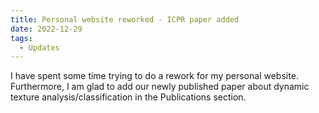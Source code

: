 ```yaml
---
title: Personal website reworked - ICPR paper added 
date: 2022-12-29
tags:
  - Updates
---
```


I have spent some time trying to do a rework for my personal website.
Furthermore, I am glad to add our newly published paper about dynamic texture analysis/classification in the Publications section.